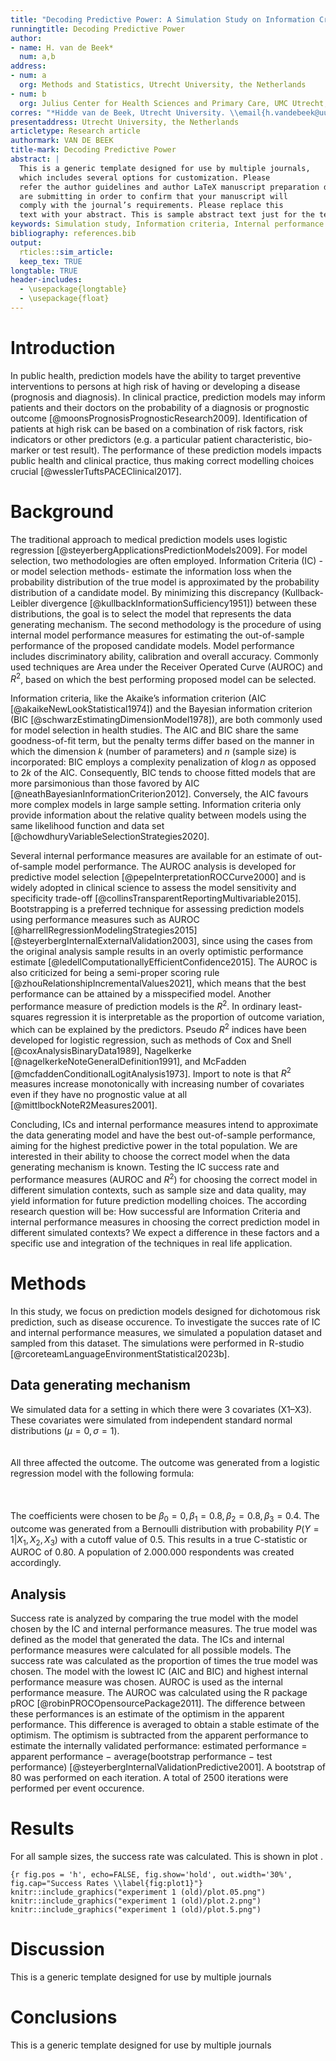 ```yaml
---
title: "Decoding Predictive Power: A Simulation Study on Information Criteria vs. Internal Performance Measures"
runningtitle: Decoding Predictive Power
author:
- name: H. van de Beek*
  num: a,b
address:
- num: a
  org: Methods and Statistics, Utrecht University, the Netherlands
- num: b
  org: Julius Center for Health Sciences and Primary Care, UMC Utrecht, the Netherlands
corres: "*Hidde van de Beek, Utrecht University. \\email{h.vandebeek@uu.nl}"
presentaddress: Utrecht University, the Netherlands
articletype: Research article
authormark: VAN DE BEEK
title-mark: Decoding Predictive Power
abstract: |
  This is a generic template designed for use by multiple journals,
  which includes several options for customization. Please
  refer the author guidelines and author LaTeX manuscript preparation document for the journal to which you
  are submitting in order to confirm that your manuscript will
  comply with the journal’s requirements. Please replace this
  text with your abstract. This is sample abstract text just for the template display purpose.
keywords: Simulation study, Information criteria, Internal performance measures, Predictive power, Model selection
bibliography: references.bib
output: 
  rticles::sim_article:
  keep_tex: TRUE
longtable: TRUE    
header-includes: 
  - \usepackage{longtable}
  - \usepackage{float}
---
```



# Introduction
In public health, prediction models have the ability to target preventive interventions to persons at high risk of having or developing a disease (prognosis and diagnosis). In clinical practice, prediction models may inform patients and their doctors on the probability of a diagnosis or prognostic outcome [@moonsPrognosisPrognosticResearch2009]. Identification of patients at high risk can be based on a combination of risk factors, risk indicators or other predictors (e.g. a particular patient characteristic, bio-marker or test result). The performance of these prediction models impacts public health and clinical practice, thus making correct modelling choices crucial [@wesslerTuftsPACEClinical2017].

# Background

The traditional approach to medical prediction models uses logistic regression [@steyerbergApplicationsPredictionModels2009]. For model selection, two methodologies are often employed. Information Criteria (IC) -or model selection methods- estimate the information loss when the probability distribution of the true model is approximated by the probability distribution of a candidate model. By minimizing this discrepancy (Kullback-Leibler divergence [@kullbackInformationSufficiency1951]) between these distributions, the goal is to select the model that represents the data generating mechanism. The second methodology is the procedure of using internal model performance measures for estimating the out-of-sample performance of the proposed candidate models. Model performance includes discriminatory ability, calibration and overall accuracy. Commonly used techniques are Area under the Receiver Operated Curve (AUROC) and $R^2$, based on which the best performing proposed model can be selected.


Information criteria, like the Akaike’s information criterion (AIC [@akaikeNewLookStatistical1974]) and the Bayesian information criterion (BIC [@schwarzEstimatingDimensionModel1978]), are both commonly used for model selection in health studies. The AIC and BIC share the same goodness-of-fit term, but the penalty terms differ based on the manner in which the dimension $k$ (number of parameters) and $n$ (sample size) is incorporated: BIC employs a complexity penalization of $k\log n$ as opposed to $2k$ of the AIC. Consequently, BIC tends to choose fitted models that are more parsimonious than those favored by AIC [@neathBayesianInformationCriterion2012]. Conversely, the AIC favours more complex models in large sample setting. Information criteria only provide information about the relative quality between models using the same likelihood function and data set [@chowdhuryVariableSelectionStrategies2020].


Several internal performance measures are available for an estimate of out-of-sample model performance. The AUROC analysis is developed for predictive model selection [@pepeInterpretationROCCurve2000] and is widely adopted in clinical science to assess the model sensitivity and specificity trade-off [@collinsTransparentReportingMultivariable2015]. Bootstrapping is a preferred technique for assessing prediction models using performance measures such as AUROC [@harrellRegressionModelingStrategies2015] [@steyerbergInternalExternalValidation2003], since using the cases from the original analysis sample results in an overly optimistic performance estimate [@ledellComputationallyEfficientConfidence2015]. The AUROC is also criticized for being a semi-proper scoring rule [@zhouRelationshipIncrementalValues2021], which means that the best performance can be attained by a misspecified model. Another performance measure of prediction models is the $R^2$. In ordinary least-squares regression it is interpretable as the proportion of outcome variation, which can be explained by the predictors. Pseudo $R^2$ indices have been developed for logistic regression, such as methods of Cox and Snell [@coxAnalysisBinaryData1989], Nagelkerke [@nagelkerkeNoteGeneralDefinition1991], and McFadden [@mcfaddenConditionalLogitAnalysis1973]. Import to note is that $R^2$ measures increase monotonically with increasing number of covariates even if they have no prognostic value at all [@mittlbockNoteR2Measures2001].


Concluding, ICs and internal performance measures intend to approximate the data generating model and have the best out-of-sample performance, aiming for the highest predictive power in the total population. We are interested in their ability to choose the correct model when the data generating mechanism is known. Testing the IC success rate  and performance measures (AUROC and $R^2$) for choosing the correct model in different simulation contexts, such as sample size and data quality, may yield information for future prediction modelling choices. The according research question will be: How successful are Information Criteria and internal performance measures in choosing the correct prediction model in different simulated contexts? We expect a difference in these factors and a specific use and integration of the techniques in real life application.



# Methods {#sec3}
In this study, we focus on prediction models designed for dichotomous risk prediction, such as disease occurence. To investigate the succes rate of IC and internal performance measures, we simulated a population dataset and sampled from this dataset. The simulations were performed in R-studio [@rcoreteamLanguageEnvironmentStatistical2023b].

## Data generating mechanism
We simulated data for a setting in which there were 3 covariates (X1–X3). These covariates were simulated from independent standard normal distributions ($\mu = 0, \sigma = 1$). \
\
\begin{equation*}
\pmb{\mu} = \begin{bmatrix}
 0 \\ 0 \\ 0
\end{bmatrix}, \pmb{\Sigma} = \begin{bmatrix}
1   & 0.2 & 0.2 \\
0.2 & 1   & 0.2 \\
0.2 & 0.2 & 1   \\
\end{bmatrix}
\end{equation*}
\
All three affected the outcome. The outcome was generated from a logistic regression model with the following formula: \
\
\begin{equation}
 P(Y=1|X_1,X_2,X_3) = \frac{1}{1+e^{-(\beta_0+\beta_1X_1+\beta_2X_2+\beta_3X_3)}}
\end{equation}\
\
The coefficients were chosen to be $\beta_0 = 0, \beta_1 = 0.8, \beta_2 = 0.8, \beta_3 = 0.4$. The outcome was generated from a Bernoulli distribution with probability $P(Y=1 | X_1,X_2,X_3)$ with a cutoff value of 0.5. This results in a true C-statistic or AUROC of 0.80. A population of 2.000.000 respondents was created accordingly.

## Analysis
Success rate is analyzed by comparing the true model with the model chosen by the IC and internal performance measures. The true model was defined as the model that generated the data. The ICs and internal performance measures were calculated for all possible models. The success rate was calculated as the proportion of times the true model was chosen. The model with the lowest IC (AIC and BIC) and highest internal performance measure was chosen. AUROC is used as the internal performance measure. The AUROC was calculated using the R package pROC [@robinPROCOpensourcePackage2011]. The difference between these performances is an estimate of the optimism in the apparent performance. This difference is averaged to obtain a stable estimate of the optimism. The optimism is subtracted from the apparent performance to estimate the internally validated performance: estimated performance = apparent performance − average(bootstrap performance − test performance) [@steyerbergInternalValidationPredictive2001]. A bootstrap of 80 was performed on each iteration. A total of 2500 iterations were performed per event occurence.



# Results {#sec4}
For all sample sizes, the success rate was calculated. This is shown in plot \ref{fig:plot1}.

```{r fig.pos = 'h', echo=FALSE, fig.show='hold', out.width='30%', fig.cap="Success Rates \\label{fig:plot1}"}
knitr::include_graphics("experiment 1 (old)/plot.05.png")
knitr::include_graphics("experiment 1 (old)/plot.2.png")
knitr::include_graphics("experiment 1 (old)/plot.5.png")
```

# Discussion {#sec5}
This is a generic template designed for use by multiple journals

# Conclusions {#sec6}
This is a generic template designed for use by multiple journals








